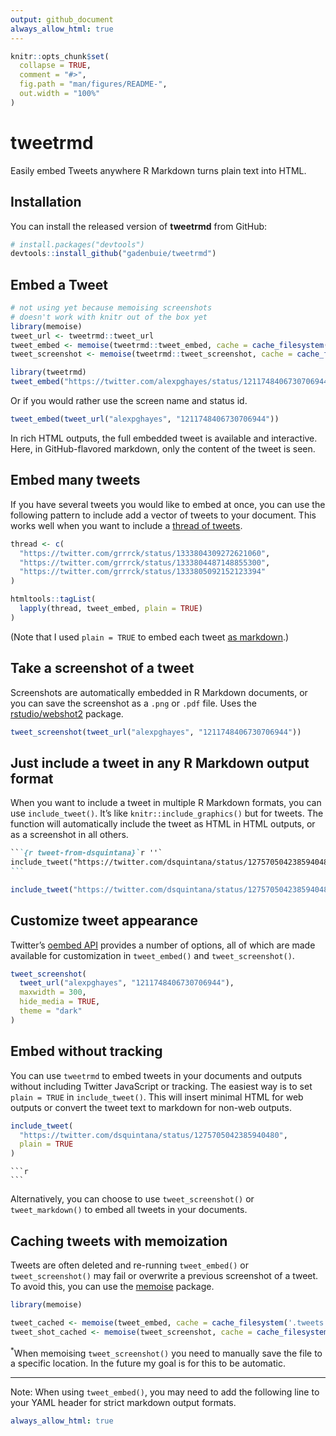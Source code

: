 ```yaml
---
output: github_document
always_allow_html: true
---
```


<!-- README.md is generated from README.Rmd. Please edit that file -->

```r
knitr::opts_chunk$set(
  collapse = TRUE,
  comment = "#>",
  fig.path = "man/figures/README-",
  out.width = "100%"
)
```

# tweetrmd

<!-- badges: start -->
<!-- badges: end -->

Easily embed Tweets anywhere R Markdown turns plain text into HTML.

## Installation

You can install the released version of **tweetrmd** from GitHub:

``` r
# install.packages("devtools")
devtools::install_github("gadenbuie/tweetrmd")
```

## Embed a Tweet

```r
# not using yet because memoising screenshots 
# doesn't work with knitr out of the box yet
library(memoise)
tweet_url <- tweetrmd::tweet_url
tweet_embed <- memoise(tweetrmd::tweet_embed, cache = cache_filesystem(".tweets"))
tweet_screenshot <- memoise(tweetrmd::tweet_screenshot, cache = cache_filesystem(".tweets"))
```

```r
library(tweetrmd)
tweet_embed("https://twitter.com/alexpghayes/status/1211748406730706944")
```

Or if you would rather use the screen name and status id.

```r
tweet_embed(tweet_url("alexpghayes", "1211748406730706944"))
```

In rich HTML outputs, the full embedded tweet is available and interactive.
Here, in GitHub-flavored markdown, only the content of the tweet is seen.

## Embed many tweets

If you have several tweets you would like to embed at once,
you can use the following pattern to include add a vector of tweets to your document.
This works well when you want to include a 
[thread of tweets](https://gist.github.com/gadenbuie/33c350458305f4423f30c1274be63b34).

```r
thread <- c(
  "https://twitter.com/grrrck/status/1333804309272621060",
  "https://twitter.com/grrrck/status/1333804487148855300", 
  "https://twitter.com/grrrck/status/1333805092152123394"
)

htmltools::tagList(
  lapply(thread, tweet_embed, plain = TRUE)
)
```

(Note that I used `plain = TRUE` to embed each tweet [as markdown](#embed-without-tracking).)

## Take a screenshot of a tweet

Screenshots are automatically embedded in R Markdown documents,
or you can save the screenshot as a `.png` or `.pdf` file.
Uses the [rstudio/webshot2](https://github.com/rstudio/webshot2) package.

```r
tweet_screenshot(tweet_url("alexpghayes", "1211748406730706944"))
```

## Just include a tweet in any R Markdown output format

When you want to include a tweet in multiple R Markdown formats,
you can use `include_tweet()`.
It's like `knitr::include_graphics()` but for tweets.
The function will automatically include the tweet
as HTML in HTML outputs,
or as a screenshot in all others.

````markdown
```{r tweet-from-dsquintana}`r ''`
include_tweet("https://twitter.com/dsquintana/status/1275705042385940480")
```
````

```r
include_tweet("https://twitter.com/dsquintana/status/1275705042385940480")
```


## Customize tweet appearance

Twitter's [oembed API](https://developer.twitter.com/en/docs/tweets/post-and-engage/api-reference/get-statuses-oembed)
provides a number of options, 
all of which are made available for customization in `tweet_embed()` and `tweet_screenshot()`.

```r
tweet_screenshot(
  tweet_url("alexpghayes", "1211748406730706944"),
  maxwidth = 300,
  hide_media = TRUE,
  theme = "dark"
)
```

## Embed without tracking

You can use `tweetrmd` to embed tweets in your documents and outputs without
including Twitter JavaScript or tracking.
The easiest way is to set `plain = TRUE` in `include_tweet()`.
This will insert minimal HTML for web outputs
or convert the tweet text to markdown for non-web outputs.

```r
include_tweet(
  "https://twitter.com/dsquintana/status/1275705042385940480",
  plain = TRUE
)
```

````
```r
```

````

Alternatively, you can choose to use `tweet_screenshot()` or `tweet_markdown()`
to embed all tweets in your documents.

## Caching tweets with memoization

Tweets are often deleted and re-running `tweet_embed()` or `tweet_screenshot()`
may fail or overwrite a previous screenshot of a tweet.
To avoid this, you can use the [memoise](https://github.com/r-lib/memoise) package.

```r
library(memoise)

tweet_cached <- memoise(tweet_embed, cache = cache_filesystem('.tweets'))
tweet_shot_cached <- memoise(tweet_screenshot, cache = cache_filesystem('.tweets'))
```

<sup>*</sup>When memoising `tweet_screenshot()` you need to manually save the file
to a specific location. In the future my goal is for this to be automatic.

---

Note: When using `tweet_embed()`,
you may need to add the following line to your YAML header
for strict markdown output formats.

```yaml
always_allow_html: true
```

